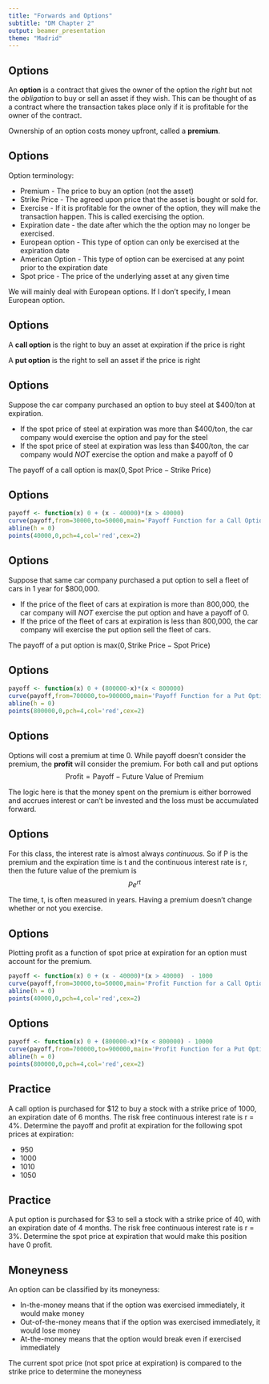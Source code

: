 ```yaml
---
title: "Forwards and Options"
subtitle: "DM Chapter 2"
output: beamer_presentation
theme: "Madrid"
---
```


## Options

An **option** is a contract that gives the owner of the option the *right* but not the *obligation* to buy or sell an asset if they wish. This can be thought of as a contract where the transaction takes place only if it is profitable for the owner of the contract. 

Ownership of an option costs money upfront, called a **premium**.

## Options

Option terminology:

- Premium - The price to buy an option (not the asset)
- Strike Price - The agreed upon price that the asset is bought or sold for.
- Exercise - If it is profitable for the owner of the option, they will make the transaction happen. This is called exercising the option.
- Expiration date - the date after which the the option may no longer be exercised.
- European option - This type of option can only be exercised at the expiration date
- American Option - This type of option can be exercised at any point prior to the expiration date
- Spot price - The price of the underlying asset at any given time

We will mainly deal with European options. If I don't specify, I mean European option.


## Options

A **call option** is the right to buy an asset at expiration if the price is right

A **put option** is the right to sell an asset if the price is right

## Options

Suppose the car company purchased an option to buy steel at $400/ton at expiration. 

- If the spot price of steel at expiration was more than $400/ton, the car company would exercise the option and pay for the steel
-  If the spot price of steel at expiration was less than $400/ton, the car company would *NOT* exercise the option and make a payoff of 0

The payoff of a call option is $\mbox{max}(0, \mbox{Spot Price} - \mbox{Strike Price})$

## Options

```r
payoff <- function(x) 0 + (x - 40000)*(x > 40000) 
curve(payoff,from=30000,to=50000,main='Payoff Function for a Call Option',xlab='Spot Price',ylab='Payoff',col='blue',cex.main=.75,cex.axis=.75,cex.lab=.75,lwd = 2)
abline(h = 0)
points(40000,0,pch=4,col='red',cex=2)
```

## Options

Suppose that same car company purchased a put option to sell a fleet of cars in 1 year for $800,000. 

- If the price of the fleet of cars at expiration is more than 800,000, the car company will *NOT* exercise the put option and have a payoff of 0.
- If the price of the fleet of cars at expiration is less than 800,000, the car company will exercise the put option sell the fleet of cars.

The payoff of a put option is $\mbox{max}(0, \mbox{Strike Price} - \mbox{Spot Price})$

## Options

```r
payoff <- function(x) 0 + (800000-x)*(x < 800000) 
curve(payoff,from=700000,to=900000,main='Payoff Function for a Put Option',xlab='Spot Price',ylab='Payoff',col='blue',cex.main=.75,cex.axis=.75,cex.lab=.75,lwd = 2)
abline(h = 0)
points(800000,0,pch=4,col='red',cex=2)
```

## Options

Options will cost a premium at time 0. While payoff doesn't consider the premium, the **profit** will consider the premium. For both call and put options $$\mbox{Profit} = \mbox{Payoff} - \mbox{Future Value of Premium}$$

The logic here is that the money spent on the premium is either borrowed and accrues interest or can't be invested and the loss must be accumulated forward. 

## Options 

For this class, the interest rate is almost always *continuous*. So if P is the premium and the expiration time is t and the continuous interest rate is r, then the future value of the premium is $$Pe^{rt}$$

The time, t, is often measured in years. Having a premium doesn't change whether or not you exercise.

## Options 

Plotting profit as a function of spot price at expiration for an option must account for the premium.

```r
payoff <- function(x) 0 + (x - 40000)*(x > 40000)  - 1000
curve(payoff,from=30000,to=50000,main='Profit Function for a Call Option',xlab='Spot Price',ylab='Profit',col='blue',cex.main=.75,cex.axis=.75,cex.lab=.75,lwd = 2)
abline(h = 0)
points(40000,0,pch=4,col='red',cex=2)
```

## Options

```r
payoff <- function(x) 0 + (800000-x)*(x < 800000) - 10000
curve(payoff,from=700000,to=900000,main='Profit Function for a Put Option',xlab='Spot Price',ylab='Profit',col='blue',cex.main=.75,cex.axis=.75,cex.lab=.75,lwd = 2)
abline(h = 0)
points(800000,0,pch=4,col='red',cex=2)
```

## Practice

A call option is purchased for $12 to buy a stock with a strike price of 1000, an expiration date of 6 months. The risk free continuous interest rate is r = 4%. Determine the payoff and profit at expiration for the following spot prices at expiration:

- 950
- 1000
- 1010
- 1050

## Practice

A put option is purchased for $3 to sell a stock with a strike price of 40, with an expiration date of 4 months. The risk free continuous interest rate is r = 3%. Determine the spot price at expiration that would make this position have 0 profit.

## Moneyness

An option can be classified by its moneyness:

- In-the-money means that if the option was exercised immediately, it would make money
- Out-of-the-money means that if the option was exercised immediately, it would lose money
- At-the-money means that the option would break even if exercised immediately

The current spot price (not spot price at expiration) is compared to the strike price to determine the moneyness



